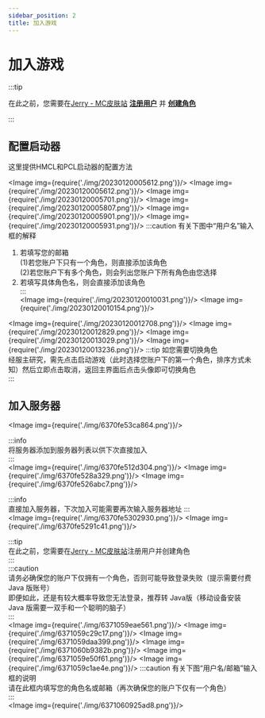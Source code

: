 ```yaml
---
sidebar_position: 2
title: 加入游戏
---
```



# 加入游戏  
<Tabs>
  <TabItem value='java' label='Java 版'>

:::tip

在此之前，您需要在[Jerry - MC皮肤站](https://account.mc.jerry.ink/) [**注册用户**](https://account.mc.jerry.ink/auth/register) 并 [**创建角色**](../jerry-mc-skin/newbee-guide/add-player)

:::

## 配置启动器
这里提供HMCL和PCL启动器的配置方法

<Tabs>
  <TabItem value='HMCL' label='HMCL'>

<Image img={require('./img/20230120005612.png')}/>
<Image img={require('./img/20230120005612.png')}/>
<Image img={require('./img/20230120005701.png')}/>
<Image img={require('./img/20230120005807.png')}/>
<Image img={require('./img/20230120005901.png')}/>
<Image img={require('./img/20230120005931.png')}/>
:::caution 有关下图中“用户名”输入框的解释  
1. 若填写您的邮箱  
  (1)若您账户下只有一个角色，则直接添加该角色  
  (2)若您账户下有多个角色，则会列出您账户下所有角色由您选择  
2. 若填写具体角色名，则会直接添加该角色  
:::  
<Image img={require('./img/20230120010031.png')}/>
<Image img={require('./img/20230120010154.png')}/>
  </TabItem>
  <TabItem value='PCL' label='PCL'>

<Image img={require('./img/20230120012708.png')}/>
<Image img={require('./img/20230120012829.png')}/>
<Image img={require('./img/20230120013029.png')}/>
<Image img={require('./img/20230120013236.png')}/>
:::tip 如您需要切换角色  
经服主研究，需先点击启动游戏（此时选择您账户下的第一个角色，排序方式未知）然后立即点击取消，返回主界面后点击头像即可切换角色  
:::  
  </TabItem>
</Tabs>

## 加入服务器  

<Image img={require('./img/6370fe53ca864.png')}/>
<Tabs>
  <TabItem value='add-server' label='添加服务器'>

:::info  
将服务器添加到服务器列表以供下次直接加入  
:::  
<Image img={require('./img/6370fe512d304.png')}/>
<Image img={require('./img/6370fe528a329.png')}/>
<Image img={require('./img/6370fe526abc7.png')}/>

  </TabItem>
  <TabItem value='join-in' label='直接连接'>

:::info  
直接加入服务器，下次加入可能需要再次输入服务器地址
:::  
<Image img={require('./img/6370fe5302930.png')}/>
<Image img={require('./img/6370fe5291c41.png')}/>

  </TabItem>
</Tabs>

  </TabItem>
  <TabItem value='be' label='基岩版'>

:::tip  
在此之前，您需要在[Jerry - MC皮肤站](https://account.mc.jerry.ink/)注册用户并创建角色  
:::  
:::caution  
请务必确保您的账户下仅拥有一个角色，否则可能导致登录失败（提示需要付费 Java 版账号）  
即便如此，还是有较大概率导致您无法登录，推荐转 Java版（移动设备安装 Java 版需要一双手和一个聪明的脑子）  
:::  
<Image img={require('./img/6371059eae561.png')}/>
<Image img={require('./img/6371059c29c17.png')}/>
<Image img={require('./img/6371059daa399.png')}/>
<Image img={require('./img/6371060b9382b.png')}/>
<Image img={require('./img/6371059e50f61.png')}/>
<Image img={require('./img/6371059c1ae4e.png')}/>
:::caution 有关下图“用户名/邮箱”输入框的说明  
请在此框内填写您的角色名或邮箱（再次确保您的账户下仅有一个角色）  
:::  
<Image img={require('./img/6371060925ad8.png')}/>
  </TabItem>
</Tabs>